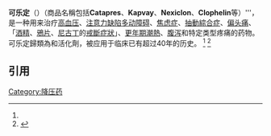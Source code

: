 {{expand|time=2016-06-11T11:40:33+00:00}}
{{drugbox
| verifiedrevid = 456485213
| IUPAC_name = ''N''-(2,6-dichlorophenyl)-4,5-dihydro-1''H''-imidazol-2-amine
| image = Clonidine.svg
| width = 150
| image2 = Clonidine ball-and-stick model.png
<!--Clinical data-->
| tradename = Catapres, Kapvay, Nexiclon
| Drugs.com = {{drugs.com|monograph|clonidine}}
| MedlinePlus = a682243
| licence_US = Clonidine
| pregnancy_AU = B3
| pregnancy_US = C
| legal_AU = S4
| legal_CA = Rx-only
| legal_UK = POM
| legal_US = Rx-only
| routes_of_administration = 口服、硬膜外给药、静脉注射等
<!--Pharmacokinetic data-->
| bioavailability = 75-95% (oral), 60-70% (transdermal)<ref name = clinp>{{cite journal|last1=Lowenthal|first1=DT|last2=Matzek|first2=KM|last3=MacGregor|first3=TR|title=Clinical pharmacokinetics of clonidine.|journal=Clinical Pharmacokinetics|date=May 1988|volume=14|issue=5|pages=287–310|doi=10.2165/00003088-198814050-00002|pmid=3293868}}</ref>
| protein_bound = 20-40%<ref name = MSR/>
| metabolism = [[Hepatic|Hepatic]] to inactive [[metabolite|metabolite]]s,<ref name = MSR/> 2/3 [[CYP2D6|CYP2D6]] [http://www.ncbi.nlm.nih.gov/pubmed/20570945]
| elimination_half-life = IR: 12-16 hours,<ref>{{Cite web |url=http://www.rxlist.com/kapvay-drug/clinical-pharmacology.htm |title=存档副本 |accessdate=2016-06-11 |archive-date=2017-10-12 |archive-url=https://web.archive.org/web/20171012000817/https://www.ncbi.nlm.nih.gov/pubmed/20570945 |dead-url=no }}</ref> 14 hours for repeated dosing<ref name = clinp/>
| excretion = 尿液 (72%)<ref name = MSR/>
<!--Identifiers-->
| CAS_number_Ref = {{cascite|correct|??}}
| CAS_number = 4205-90-7
| ATC_prefix = C02
| ATC_suffix = AC01
| ATC_supplemental =  {{ATC|N02|CX02}}, {{ATC|S01|EA04}}
| PubChem = 2803
| IUPHAR_ligand = 516
| DrugBank_Ref = {{drugbankcite|correct|drugbank}}
| DrugBank = DB00575
| ChemSpiderID_Ref = {{chemspidercite|correct|chemspider}}
| ChemSpiderID = 2701
| UNII_Ref = {{fdacite|correct|FDA}}
| UNII = MN3L5RMN02
| KEGG_Ref = {{keggcite|correct|kegg}}
| KEGG = D00281
| ChEBI_Ref = {{ebicite|correct|EBI}}
| ChEBI = 3757
| ChEMBL_Ref = {{ebicite|correct|EBI}}
| ChEMBL = 134
<!--Chemical data-->
| C=9 | H=9 | Cl=2 | N=3
| molecular_weight = 230.093 g/mol
| smiles = Clc1c(c(Cl)ccc1)N/C2=N/CCN2
| StdInChI_Ref = {{stdinchicite|correct|chemspider}}
| StdInChI = 1S/C9H9Cl2N3/c10-6-2-1-3-7(11)8(6)14-9-12-4-5-13-9/h1-3H,4-5H2,(H2,12,13,14)
| StdInChIKey_Ref = {{stdinchicite|correct|chemspider}}
| StdInChIKey = GJSURZIOUXUGAL-UHFFFAOYSA-N
}}

'''可乐定'''（{{lang-en|'''Clonidine'''}}）（商品名稱包括'''Catapres'''、'''Kapvay'''、'''Nexiclon'''、'''Clophelin'''等）'''，是一种用来治疗[[高血压|高血压]]、[[注意力缺陷多动障碍|注意力缺陷多动障碍]]、[[焦虑症|焦虑症]]、[[抽動綜合症|抽動綜合症]]、[[偏头痛|偏头痛]]、「[[酒精|酒精]]、[[鴉片|鴉片]]、[[尼古丁|尼古丁]]的[[戒斷症狀|戒斷症狀]]」、[[潮熱|更年期潮熱]]、[[腹泻|腹泻]]和特定类型疼痛的药物。可乐定歸類為{{tsl|en|alpha-2 adrenergic receptor||α<sub>2</sub>}}{{tsl|en|adrenergic receptor agonist|腎上腺受體活化劑}}和{{tsl|en|imidazoline receptor|imidazoline受體}}活化劑，被应用于临床已有超过40年的历史。 <ref name = MD/> <ref>{{cite journal|last1=Neil|first1=MJ|title=Clonidine: clinical pharmacology and therapeutic use in pain management.|journal=Current Clinical Pharmacology|date=November 2011|volume=6|issue=4|pages=280–7|doi=10.2174/157488411798375886|pmid=21827389}}</ref>

<!--'''Clonidine''' (trade names '''Catapres''', '''Kapvay''', '''Nexiclon''', '''Clophelin''', and others) is a  medication used to treat [[hypertension|high blood pressure]], [[attention_deficit_hyperactivity_disorder|attention deficit hyperactivity disorder]], [[anxiety_disorder|anxiety disorder]]s, [[tic_disorder|tic disorder]]s, withdrawal (from either [[Alcohol_withdrawal_syndrome|alcohol]], [[Opioid_withdrawal|opioids]], or [[Nicotine_withdrawal|smoking]]), [[migraine|migraine]], [[menopause|menopausal flushing]], [[diarrhea|diarrhea]], and certain pain conditions.<ref name = MD/> It is classified as a centrally acting [[alpha-2_adrenergic_receptor|α<sub>2</sub>]] [[adrenergic_agonist|adrenergic agonist]] and [[imidazoline_receptor|imidazoline receptor]] agonist that has been in clinical use for over 40 years.<ref>{{cite journal|last1=Neil|first1=MJ|title=Clonidine: clinical pharmacology and therapeutic use in pain management.|journal=Current Clinical Pharmacology|date=November 2011|volume=6|issue=4|pages=280–7|doi=10.2174/157488411798375886|pmid=21827389}}</ref>-->

==引用==
{{reflist| 30 em | refs=

<ref name="MSR">{{cite web|title=clonidine (Rx) - Catapres, Catapres-TTS, more..|work=Medscape Reference|publisher=WebMD|accessdate=10 November 2013|url=http://reference.medscape.com/drug/catapres-tts-clonidine-342382|archive-date=2020-12-04|archive-url=https://web.archive.org/web/20201204171104/https://reference.medscape.com/drug/catapres-tts-clonidine-342382|dead-url=no}}</ref><!--<ref>{{Cite web|url = http://www.medscape.com/viewarticle/730140|title = FDA Approves Extended-Release Clonidine for Pediatric ADHD|accessdate = |website = |publisher =WebMD LLC }}</ref>-->

<ref name = "MD">{{cite web|title=Clonidine|work=Martindale: The Complete Drug Reference|publisher=Pharmaceutical Press|date=13 January 2014|accessdate=28 June 2014|url=http://www.medicinescomplete.com/mc/martindale/current/ms-11308-l.htm|editor=Brayfield, A|location=London, UK|archive-date=2021-08-28|archive-url=https://web.archive.org/web/20210828041402/https://about.medicinescomplete.com/wp-content/plugins/revslider/public/assets/js/extensions/revolution.extension.layeranimation.min.js?version=5.4.5|dead-url=no}}</ref>

}}

{{Orexigenics}}
{{Hypnotics and sedatives}}
{{ADHD_pharmacotherapies}}
{{portal bar|醫學|藥理學|神經科學}}
[[Category:降压药|Category:降压药]]